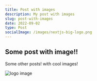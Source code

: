 ```yaml
---
title: Post with images
description: My post with images
slug: post-with-images
date: 2022-09-02
type: Post
socialImage: /images/nextjs-big-logo.png
---
```


## Some post with image!!

Some other posts! with cool images!

![logo image](/images/nextjs-big-logo.png)
